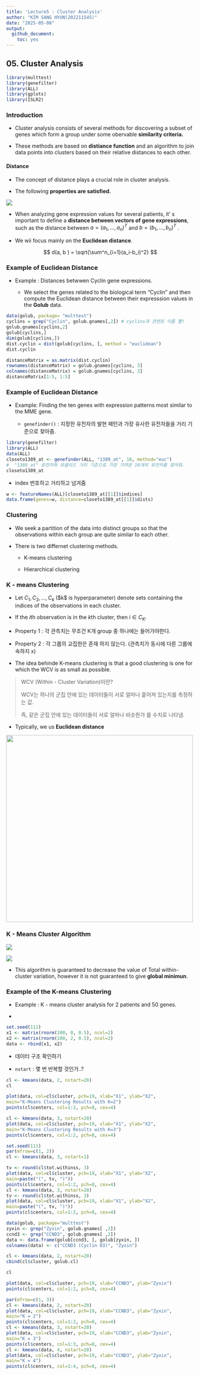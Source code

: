```yaml
---
title: 'Lecture5 : Cluster Analysis'
author: "KIM SANG HYUN(202211545)"
date: "2025-05-08"
output: 
  github_document:
    toc: yes
---
```


## 05. Cluster Analysis

```r
library(multtest)
library(genefilter)
library(ALL)
library(gplots)
library(ISLR2)
```

### Introduction

-   Cluster analysis consists of several methods for discovering a subset of genes which form a group under some obervable **similarity criteria.**

-   These methods are based on **distiance function** and an algorithm to join data points into clusters based on their relative distances to each other.

#### Distance

-   The concept of distance plays a crucial role in cluster analysis.

-   The following **properties are satisfied.**

![](images/clipboard-1105142367.png)

-   When analyzing gene expression values for several patients, it' s important to define a **distance between vectors of gene expressions**, such as the distance between $a = (a_1,...,a_n)^T$ and $b = (b_1,...,b_n)^T$ .

-   We wii focus mainly on the **Euclidean distance**.

$$
d(a, b ) = \sqrt{\sum^n_{i=1}(a_i-b_i)^2}
$$

### Example of Euclidean Distance

-   Example : Distances betwwen Cyclin gene expressions.

    -   We select the genes related to the biological term "Cyclin" and then compute the Euclidean distance between their expresssion values in the **Golub** data.

```r
data(golub, package= "multtest")
cyclins = grep("Cyclin", golub.gnames[,2]) # cyclins과 관련된 이름 뽑!
golub.gnames[cyclins,2]
golub[cyclins,]
dim(golub[cyclins,])
dist.cyclin = dist(golub[cyclins, ], method = "euclidean")
dist.cyclin
```

```r
distanceMatrix = as.matrix(dist.cyclin)
rownames(distanceMatrix) = golub.gnames[cyclins, 3]
colnames(distanceMatrix) = golub.gnames[cyclins, 3]
distanceMatrix[1:5, 1:5]
```

### Example of Euclidean Distance

-   Example: Finding the ten genes with expression patterns most similar to the MME gene.

    -   `genefinder()` : 지정한 유전자의 발현 패턴과 가장 유사한 유전자들을 거리 기준으로 찾아줌.

```r
library(genefilter)
library(ALL)
data(ALL)
closeto1389_at <- genefinder(ALL, "1389_at", 10, method="euc")
#  "1389_at" 유전자와 유클리드 거리 기준으로 가장 가까운 10개의 유전자를 찾아줘.
closeto1389_at
```

-   index 번호하고 거리하고 넘겨줌

```r
w <- featureNames(ALL)[closeto1389_at[[1]]$indices] 
data.frame(genes=w, distance=closeto1389_at[[1]]$dists)
```

### Clustering 

-   We seek a partition of the data into distinct groups so that the observations within each group are quite similar to each other.

-   There is two differnet clustering methods.

    -   K-means clustering

    -   Hierarchical clustering

### K - means Clustering

-   Let $C_1, C_2, ..., C_k$ (\$k\$ is hyperparameter) denote sets containing the indices of the observations in each cluster.

-   If the $i$th observation is in the $k$th cluster, then $i \in C_K$.

-   Property 1 : 각 관측치는 무조건 K개 group 중 하나에는 들어가야한다.

-   Property 2 : 각 그룹의 교집한은 존재 하지 않는다. (관측치가 동시에 다른 그룹에 속하지 x)

-   The idea behinde K-means clustering is that a good clustering is one for which the WCV is as small as possible.

> WCV (Within - Cluster Variation)이란?
>
> WCV는 하나의 군집 안에 있는 데이터들이 서로 얼마나 흩어져 있는지를 측정하는 값.
>
> 즉, 같은 군집 안에 있는 데이터들이 서로 얼마나 비슷한가 를 수치로 나타냄.

-   Typically, we us **Euclidean distance**

![](images/clipboard-319310185.png){width="500"}

### K - Means Cluster Algorithm

![](images/clipboard-2409247611.png)

![](images/clipboard-1241182439.png)

-   This algorithm is guaranteed to decrease the value of Total within-cluster variation, however it is not guaranteed to give **global minimun**.

### Example of the K-means Clustering

-   Example : K - means cluster analysis for 2 patients and 50 genes.

-   

```r
set.seed(111)
x1 <- matrix(rnorm(100, 0, 0.5), ncol=2)
x2 <- matrix(rnorm(100, 2, 0.5), ncol=2)
data <- rbind(x1, x2)
```

-   데이터 구조 확인하기

-   `nstart` : 몇 번 반복할 것인가..?

```r
cl <- kmeans(data, 2, nstart=20)
cl
```

```r
plot(data, col=cl$cluster, pch=19, xlab="X1", ylab="X2",
main="K-Means Clustering Results with K=2")
points(cl$centers, col=1:2, pch=8, cex=4)
```

```r
cl <- kmeans(data, 3, nstart=20)
plot(data, col=cl$cluster, pch=19, xlab="X1", ylab="X2",
main="K-Means Clustering Results with K=3")
points(cl$centers, col=1:2, pch=8, cex=4)
```

```r
set.seed(111)
par(mfrow=c(1, 2))
cl <- kmeans(data, 3, nstart=1)

tv <- round(cl$tot.withinss, 3)
plot(data, col=cl$cluster, pch=19, xlab="X1", ylab="X2",
main=paste("(", tv, ")"))
points(cl$centers, col=1:2, pch=8, cex=4)
cl <- kmeans(data, 3, nstart=20)
tv <- round(cl$tot.withinss, 3)
plot(data, col=cl$cluster, pch=19, xlab="X1", ylab="X2",
main=paste("(", tv, ")"))
points(cl$centers, col=1:2, pch=8, cex=4)
```

```r
data(golub, package="multtest")
zyxin <- grep("Zyxin", golub.gnames[ ,2])
ccnd3 <- grep("CCND3", golub.gnames[ ,2])
data <- data.frame(golub[ccnd3, ], golub[zyxin, ])
colnames(data) <- c("CCND3 (Cyclin D3)", "Zyxin")
```

```r
cl <- kmeans(data, 2, nstart=20)
cbind(cl$cluster, golub.cl)
```

```r
cl
```

```r
plot(data, col=cl$cluster, pch=19, xlab="CCND3", ylab="Zyxin")
points(cl$centers, col=1:2, pch=8, cex=4)
```

```r
par(mfrow=c(1, 3))
cl <- kmeans(data, 2, nstart=20)
plot(data, col=cl$cluster, pch=19, xlab="CCND3", ylab="Zyxin",
main="K = 2")
points(cl$centers, col=1:2, pch=8, cex=4)
cl <- kmeans(data, 3, nstart=20)
plot(data, col=cl$cluster, pch=19, xlab="CCND3", ylab="Zyxin",
main="K = 3")
points(cl$centers, col=1:3, pch=8, cex=4)
cl <- kmeans(data, 4, nstart=20)
plot(data, col=cl$cluster, pch=19, xlab="CCND3", ylab="Zyxin",
main="K = 4")
points(cl$centers, col=1:4, pch=8, cex=4)
```
